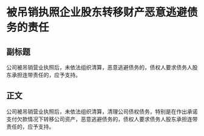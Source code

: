 # 被吊销执照企业股东转移财产恶意逃避债务的责任
## 副标题
公司被吊销营业执照后，未依法组织清算，恶意逃避债务的，债权人要求债务人股东承担连带责任的，应予支持。
## 正文
公司被吊销营业执照后，未依法组织清算，清理公司债权债务，特别是在作出承诺支付欠款情况下转移公司资产，恶意逃避债务的，债权人要求债务人股东承担连带责任的，应予支持。